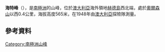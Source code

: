 {{coord|53|1|S|73|20|E|source:GNIS|display=title}}

'''海特峰'''（{{lang-en|Hayter Peak}}），是[[南極洲|南極洲]]的山峰，位於[[澳大利亞|澳大利亞]]海外領地[[赫德島|赫德島]]西北端，處於[[奧爾森山|奧爾森山]]以西0.4公里，海拔高度565米，在1948年由[[澳大利亞|澳大利亞]]探險隊測量。

==參考資料==
{{cite gnis | type = antarid | id = 6526| name = Hayter Peak | accessdate = 2012-06-03}}

{{Antarctica-geo-stub}}
[[Category:南極洲山峰|Category:南極洲山峰]]